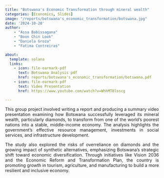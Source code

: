 ```yaml
---
title: "Botswana's Economic Transformation through mineral wealth"
categories: [Economics, Slides]
image: "/reports/botswana's_economic_transformation/botswana.jpg"
date: '2024-10-20'
author: 
    - "Assa Babissagana"
    - "Boon Chin Look"
    - "Daniela Groza"
    - "Fatima Contreiras"

about:
  template: solana
  links:
    - icon: file-earmark-pdf
      text: Botswana Analysis pdf
      href: reports/botswana's_economic_transformation/botswana.pdf
    - icon: file-earmark-pdf
      text: Video Presentation
      href: https://www.youtube.com/watch?v=WhhMT8lsscg

---
```


::: {style="text-align: justify;"}
This group project involved writing a report and producing a summary video presentation examining how Botswana successfully leveraged its mineral wealth, particularly diamonds, to transform from one of the world’s poorest nations into a stable, middle-income economy. The analysis highlights the government’s effective resource management, investments in social services, and infrastructure development.

The study also explored the risks of overreliance on diamonds and the growing impact of synthetic alternatives, emphasizing Botswana’s strategic shift toward economic diversification. Through initiatives like Vision 2036 and the Economic Reform and Transformation Plan, the country is promoting growth in tourism, agriculture, and manufacturing to build a more resilient and inclusive economy.
:::
